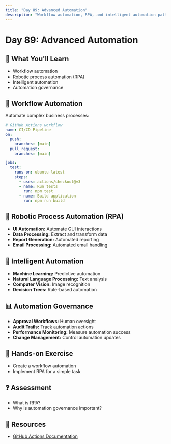 ```yaml
---
title: "Day 89: Advanced Automation"
description: "Workflow automation, RPA, and intelligent automation patterns."
---
```


# Day 89: Advanced Automation

## 🎯 What You'll Learn

- Workflow automation
- Robotic process automation (RPA)
- Intelligent automation
- Automation governance

## 🔄 Workflow Automation

Automate complex business processes:

```yaml
# GitHub Actions workflow
name: CI/CD Pipeline
on:
  push:
    branches: [main]
  pull_request:
    branches: [main]

jobs:
  test:
    runs-on: ubuntu-latest
    steps:
      - uses: actions/checkout@v3
      - name: Run tests
        run: npm test
      - name: Build application
        run: npm run build
```

## 🤖 Robotic Process Automation (RPA)

- **UI Automation:** Automate GUI interactions
- **Data Processing:** Extract and transform data
- **Report Generation:** Automated reporting
- **Email Processing:** Automated email handling

## 🧠 Intelligent Automation

- **Machine Learning:** Predictive automation
- **Natural Language Processing:** Text analysis
- **Computer Vision:** Image recognition
- **Decision Trees:** Rule-based automation

## 📊 Automation Governance

- **Approval Workflows:** Human oversight
- **Audit Trails:** Track automation actions
- **Performance Monitoring:** Measure automation success
- **Change Management:** Control automation updates

## 📝 Hands-on Exercise

- Create a workflow automation
- Implement RPA for a simple task

## ❓ Assessment

- What is RPA?
- Why is automation governance important?

## 🔗 Resources

- [GitHub Actions Documentation](https://docs.github.com/en/actions)
